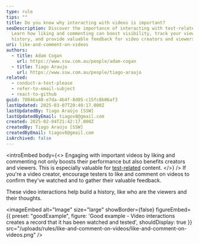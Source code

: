 ```yaml
---
type: rule
tips: ""
title: Do you know why interacting with videos is important?
seoDescription: Discover the importance of interacting with test-related videos.
  Learn how liking and commenting can boost visibility, track your viewing
  history, and provide valuable feedback for video creators and viewers.
uri: like-and-comment-on-videos
authors:
  - title: Adam Cogan
    url: https://www.ssw.com.au/people/adam-cogan
  - title: Tiago Araujo
    url: https://www.ssw.com.au/people/tiago-araujo
related:
  - conduct-a-test-please
  - refer-to-email-subject
  - react-to-github
guid: 78046a40-e7da-4b4f-8d05-c15fc8b06af3
lastUpdated: 2025-03-07T20:40:17.000Z
lastUpdatedBy: Tiago Araújo [SSW]
lastUpdatedByEmail: tiagov8@gmail.com
created: 2025-02-04T21:42:17.000Z
createdBy: Tiago Araújo [SSW]
createdByEmail: tiagov8@gmail.com
isArchived: false
---
```


<introEmbed
  body={<>
Engaging with important videos by liking and commenting not only boosts their performance but also benefits creators and viewers. This is especially valuable for [test-related](/conduct-a-test-please) content.
  </>}
/>
If you're a video creator, encourage testers to like and comment on videos to confirm they've watched and to gather their valuable feedback.

These video interactions help build a history, like who are the viewers and their thoughts.

<imageEmbed
  alt="Image"
  size="large"
  showBorder={false}
  figureEmbed={{
    preset: "goodExample",
    figure: 'Good example - Video interactions creates a record that it has been watched and tested',
    shouldDisplay: true
  }}
  src="/uploads/rules/like-and-comment-on-videos/like-and-comment-on-videos.png"
/>
